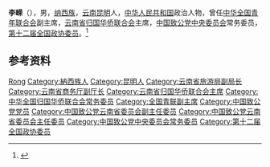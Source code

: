 '''李嵘'''（{{bd|1971年|3月|}}），男，[[纳西族|纳西族]]，[[云南|云南]][[昆明|昆明]]人，[[中华人民共和国|中华人民共和国]]政治人物，曾任[[中华全国青年联合会|中华全国青年联合会]]副主席，[[云南省归国华侨联合会|云南省归国华侨联合会]]主席，[[中国致公党中央委员会|中国致公党中央委员会]]常务委员，[[第十二届全国政协委员|第十二届全国政协委员]]。<ref>{{Cite web|title=李嵘：云南省归国华侨联合会第九届主席（2011.1－今）|url=http://www.ynql.org.cn/qiaolianlingdao/243.html|accessdate=2020-07-12|work=云南省归国华侨联合会|archiveurl=https://web.archive.org/web/20200712012518/http://www.ynql.org.cn/qiaolianlingdao/243.html|archivedate=2020-07-12}}</ref>

== 参考资料 ==
{{reflist}}

{{中国人物小作品}}
{{Navboxes 
| title  = 李嵘在[[中华全国青年联合会|中华全国青年联合会]]的职务
| list1  =
{{中华全国青年联合会第十二届委员会}}
}}
{{Navboxes 
| title  = 李嵘在[[中国致公党|中国致公党]]的职务
| list1  =
{{中国致公党第十四届中央委员会}}
{{中国致公党第十五届中央委员会}}
}}
{{Navboxes 
| title  = 李嵘在[[中华全国归国华侨联合会|中华全国归国华侨联合会]]的职务
| list1  =
{{中华全国归国华侨联合会第九届委员会}}
{{中华全国归国华侨联合会第十届委员会}}
}}

{{Authority control}}
{{DEFAULTSORT:Li李}}
[[Category:李姓|Rong]]
[[Category:納西族人|Category:納西族人]]
[[Category:昆明人|Category:昆明人]]
[[Category:云南省旅游局副局长|Category:云南省旅游局副局长]]
[[Category:云南省商务厅副厅长|Category:云南省商务厅副厅长]]
[[Category:云南省归国华侨联合会主席|Category:云南省归国华侨联合会主席]]
[[Category:中华全国归国华侨联合会常务委员|Category:中华全国归国华侨联合会常务委员]]
[[Category:全国青联副主席|Category:全国青联副主席]]
[[Category:中国致公党党员|Category:中国致公党党员]]
[[Category:中国致公党云南省委员会副主任委员|Category:中国致公党云南省委员会副主任委员]]
[[Category:中国致公党云南省委员会主任委员|Category:中国致公党云南省委员会主任委员]]
[[Category:中国致公党中央委员会常务委员|Category:中国致公党中央委员会常务委员]]
[[Category:第十二届全国政协委员|Category:第十二届全国政协委员]]